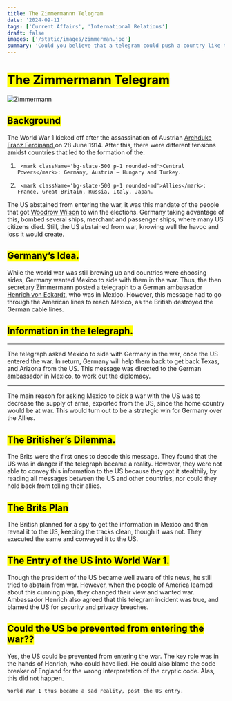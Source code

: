 ```yaml
---
title: The Zimmermannn Telegram
date: '2024-09-11'
tags: ['Current Affairs', 'International Relations']
draft: false
images: ['/static/images/zimmerman.jpg']
summary: 'Could you believe that a telegram could push a country like the US into a war? Not just a war but a world war? Read the case of Zimmermann’s telegraph, which provoked the US to enter World War 1.'
---
```

# <mark className='bg-green-500 p-1 rounded-md'>The Zimmermann Telegram</mark>

![Zimmermann](/static/images/zimmerman.jpg)

## <mark className='bg-white p-1 rounded-md'>Background</mark>

The World War 1 kicked off after the assassination of Austrian [Archduke Franz Ferdinand ](https://en.wikipedia.org/wiki/Archduke_Franz_Ferdinand_of_Austria) on 28 June 1914. After this, there were different tensions amidst countries that led to the formation of the:

1.  	<mark className='bg-slate-500 p-1 rounded-md'>Central Powers</mark>: Germany, Austria – Hungary and Turkey.
2.  	<mark className='bg-slate-500 p-1 rounded-md'>Allies</mark>: France, Great Britain, Russia, Italy, Japan.

The US abstained from entering the war, it was this mandate of the people that got [Woodrow Wilson](https://en.wikipedia.org/wiki/Woodrow_Wilson) to win the elections. Germany taking advantage of this, bombed several ships, merchant and passenger ships, where many US citizens died. Still, the US abstained from war, knowing well the havoc and loss it would create.


## <mark className='bg-white p-1 rounded-md'>Germany’s Idea.</mark>

While the world war was still brewing up and countries were choosing sides, Germany wanted Mexico to side with them in the war. Thus, the then secretary Zimmermann posted a telegraph to a German ambassador [Henrich von Eckardt](https://en.wikipedia.org/wiki/Heinrich_von_Eckardt), who was in Mexico. However, this message had to go through the American lines to reach Mexico, as the British destroyed the German cable lines.

## <mark className='bg-white p-1 rounded-md'>Information in the telegraph.</mark>
---
The telegraph asked Mexico to side with Germany in the war, once the US entered the war. 
In return, Germany will help them back to get back Texas, and Arizona from the US. 
This message was directed to the German ambassador in Mexico, to work out the diplomacy.

---

The main reason for asking Mexico to pick a war with the US was to decrease the supply of arms, exported from the US, 
since the home country would be at war. This would turn out to be a strategic win for Germany over the Allies.

## <mark className='bg-white p-1 rounded-md'>The Britisher’s Dilemma.</mark>

The Brits were the first ones to decode this message. They found that the US was in danger if the telegraph became a reality. However, they were not able to convey this information to the US because they got it stealthily, by reading all messages between the US and other countries, nor could they hold back from telling their allies.

## <mark className='bg-white p-1 rounded-md'>The Brits Plan</mark>
The British planned for a spy to get the information in Mexico and then reveal it to the US, keeping the tracks clean, though it was not. They executed the same and conveyed it to the US.

## <mark className='bg-white p-1 rounded-md'>The Entry of the US into World War 1.</mark>
Though the president of the US became well aware of this news, he still tried to abstain from war. However, when the people of America learned about this cunning plan, they changed their view and wanted war. Ambassador Henrich also agreed that this telegram incident was true, and blamed the US for security and privacy breaches.

 
## <mark className='bg-white p-1 rounded-md'>Could the US be prevented from entering the war??</mark>
Yes, the US could be prevented from entering the war. The key role was in the hands of Henrich, who could have lied. He could also blame the code breaker of England for the wrong interpretation of the cryptic code. Alas, this did not happen.

`World War 1 thus became a sad reality, post the US entry.`
